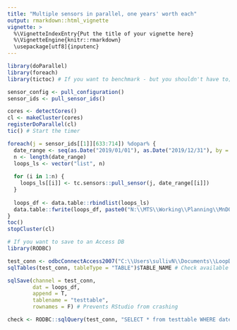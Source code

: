 ```yaml
---
title: "Multiple sensors in parallel, one years' worth each"
output: rmarkdown::html_vignette
vignette: >
  %\VignetteIndexEntry{Put the title of your vignette here}
  %\VignetteEngine{knitr::rmarkdown}
  \usepackage[utf8]{inputenc}
---
```


```r
library(doParallel)
library(foreach)
library(tictoc) # If you want to benchmark - but you shouldn't have to; I already did (:

sensor_config <- pull_configuration()
sensor_ids <- pull_sensor_ids()

cores <- detectCores()
cl <- makeCluster(cores)
registerDoParallel(cl)
tic() # Start the timer

foreach(j = sensor_ids[[1]][633:714]) %dopar% {
  date_range <- seq(as.Date("2019/01/01"), as.Date("2019/12/31"), by = "days")
  n <- length(date_range)
  loops_ls <- vector("list", n)
  
  for (i in 1:n) {
    loops_ls[[i]] <- tc.sensors::pull_sensor(j, date_range[[i]])
  }
  
  loops_df <- data.table::rbindlist(loops_ls)
  data.table::fwrite(loops_df, paste0("N:\\MTS\\Working\\Planning\\MnDOT_Loop_detectors\\Volume-Occupancy\\2019\\Sensor ", j, ".csv"))
}
toc()
stopCluster(cl)

```

```r
# If you want to save to an Access DB
library(RODBC)

test_conn <- odbcConnectAccess2007("C:\\Users\sullivN\\Documents\\LoopDBTest.accdb")
sqlTables(test_conn, tableType = "TABLE")$TABLE_NAME # Check available tables

sqlSave(channel = test_conn,
        dat = loops_df,
        append = T,
        tablename = "testtable",
        rownames = F) # Prevents RStudio from crashing

check <- RODBC::sqlQuery(test_conn, "SELECT * from testtable WHERE date = 20191231")

```
